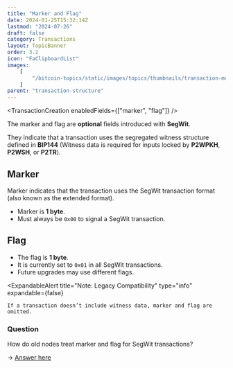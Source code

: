 ```yaml
---
title: "Marker and Flag"
date: 2024-01-25T15:32:14Z
lastmod: "2024-07-26"
draft: false
category: Transactions
layout: TopicBanner
order: 3.2
icon: "FaClipboardList"
images:
    [
        "/bitcoin-topics/static/images/topics/thumbnails/transaction-module/tx-marker-flag.webp"
    ]
parent: "transaction-structure"
---
```


<TransactionCreation enabledFields={["marker", "flag"]} />

The marker and flag are **optional** fields introduced with **SegWit**.

They indicate that a transaction uses the segregated witness structure defined in **BIP144** (Witness data is required for inputs locked by **P2WPKH**, **P2WSH**, or **P2TR**).

## Marker

Marker indicates that the transaction uses the SegWit transaction format (also known as the extended format).

-   Marker is **1 byte**.
-   Must always be `0x00` to signal a SegWit transaction.

## Flag

-   The flag is **1 byte**.
-   It is currently set to `0x01` in all SegWit transactions.
-   Future upgrades may use different flags.

<ExpandableAlert
    title="Note: Legacy Compatibility"
    type="info"
    expandable={false}
>
    If a transaction doesn’t include witness data, marker and flag are omitted.
</ExpandableAlert>

### Question

How do old nodes treat marker and flag for SegWit transactions?

-> <a href="https://chat.bitcoinsearch.xyz/?author=holocat&question=How%2520do%2520old%2520nodes%2520treat%2520marker%2520and%2520flag%2520for%2520SegWit%2520transactions%253F" target="_blank" rel="noopener noreferrer">Answer here</a>
